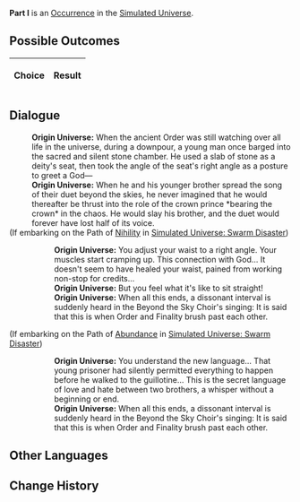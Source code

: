 {{Simulated Universe Event Infobox
|title         = Part I
|image         = 4.png
|type          =
|domains_su    = 
|domains_ext   = 
|domains_swarm = 
|domains_gng   = 
|requirements  =
|prev          = 
|next          = 
|indexRewards  =
|characters    = 
}}
'''Part I''' is an [[Simulated Universe/Occurrence|Occurrence]] in the [[Simulated Universe]].

==Possible Outcomes==
{| class="article-table"
!Choice
!Result

|}

<!--
==Gameplay Notes==

-->
==Dialogue==
{{Dialogue Start}}
:'''Origin Universe:''' When the ancient Order was still watching over all life in the universe, during a downpour, a young man once barged into the sacred and silent stone chamber. He used a slab of stone as a deity's seat, then took the angle of the seat's right angle as a posture to greet a God&mdash;
:'''Origin Universe:''' When he and his younger brother spread the song of their duet beyond the skies, he never imagined that he would thereafter be thrust into the role of the crown prince *bearing the crown* in the chaos. He would slay his brother, and the duet would forever have lost half of its voice.
;(If embarking on the Path of [[Simulated Universe/Paths#Nihility|Nihility]] in [[Simulated Universe: Swarm Disaster]])
:{{SU Special Dialogue|Nihility|Sit on that chair.|Adjust the curvature of your waist to a right angle. Feel the "divine" sensation.}}
::'''Origin Universe:''' You adjust your waist to a right angle. Your muscles start cramping up. This connection with God... It doesn't seem to have healed your waist, pained from working non-stop for credits...
::'''Origin Universe:''' But you feel what it's like to sit straight!
::'''Origin Universe:''' When all this ends, a dissonant interval is suddenly heard in the Beyond the Sky Choir's singing: It is said that this is when Order and Finality brush past each other.
;(If embarking on the Path of [[Simulated Universe/Paths#Abundance|Abundance]] in [[Simulated Universe: Swarm Disaster]])
:{{SU Special Dialogue|Abundance|Join this choir.|You will become a *musical note*.}}
::'''Origin Universe:''' You understand the new language... That young prisoner had silently permitted everything to happen before he walked to the guillotine... This is the secret language of love and hate between two brothers, a whisper without a beginning or end.
::'''Origin Universe:''' When all this ends, a dissonant interval is suddenly heard in the Beyond the Sky Choir's singing: It is said that this is when Order and Finality brush past each other.
{{Dialogue End}}

==Other Languages==
{{Other Languages
|en   = Part I
|zhs  = 其一
|zht  = 其一
|ja   = その1
|ko   = I
|es   = Parte I
|fr   = Partie&nbsp;I
|ru   = I
|th   = ตอน 1
|vi   = Phần 1
|de   = Teil 1
|id   = Bagian I
|pt   = Parte I
}}

==Change History==
{{Change History|<!--unknown-->}}
